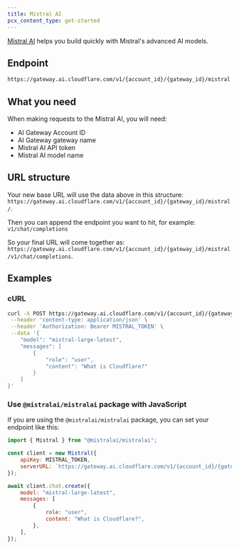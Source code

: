 ```yaml
---
title: Mistral AI
pcx_content_type: get-started
---
```


[Mistral AI](https://mistral.ai) helps you build quickly with Mistral's advanced AI models.

## Endpoint

```txt
https://gateway.ai.cloudflare.com/v1/{account_id}/{gateway_id}/mistral
```

## What you need

When making requests to the Mistral AI, you will need:

- AI Gateway Account ID
- AI Gateway gateway name
- Mistral AI API token
- Mistral AI model name

## URL structure

Your new base URL will use the data above in this structure: `https://gateway.ai.cloudflare.com/v1/{account_id}/{gateway_id}/mistral/`.

Then you can append the endpoint you want to hit, for example: `v1/chat/completions`

So your final URL will come together as: `https://gateway.ai.cloudflare.com/v1/{account_id}/{gateway_id}/mistral/v1/chat/completions`.

## Examples

### cURL

```bash title="Example fetch request"
curl -X POST https://gateway.ai.cloudflare.com/v1/{account_id}/{gateway_id}/mistral/v1/chat/completions \
 --header 'content-type: application/json' \
 --header 'Authorization: Bearer MISTRAL_TOKEN' \
 --data '{
    "model": "mistral-large-latest",
    "messages": [
        {
            "role": "user",
            "content": "What is Cloudflare?"
        }
    ]
}'
```

### Use `@mistralai/mistralai` package with JavaScript

If you are using the `@mistralai/mistralai` package, you can set your endpoint like this:

```js title="JavaScript example"
import { Mistral } from "@mistralai/mistralai";

const client = new Mistral({
	apiKey: MISTRAL_TOKEN,
	serverURL: `https://gateway.ai.cloudflare.com/v1/{account_id}/{gateway_id}/mistral`,
});

await client.chat.create({
	model: "mistral-large-latest",
	messages: [
		{
			role: "user",
			content: "What is Cloudflare?",
		},
	],
});
```
